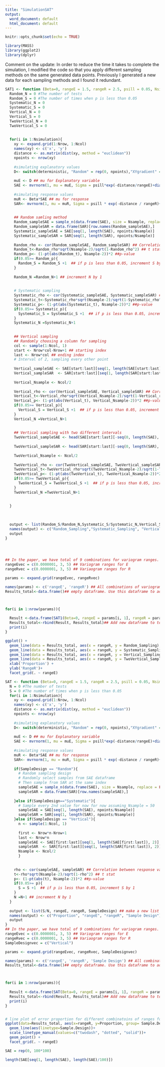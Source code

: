 ```yaml
---
title: "SimulationSAT"
output:
  word_document: default
  html_document: default
---
```





```r
knitr::opts_chunk$set(echo = TRUE)
```


```r
library(MASS)
library(ggplot2)
library(dplyr)
```

Comment on the update: In order to reduce the time it takes to complete the simulation, I modified the code so that you apply different sampling methods on the same generated data points. Previously I generated a new data for each sampling methods and I found it redundant. 

```r
SAT1 <- function (Beta=0, rangeE = 1.5, rangeR = 2.5, psill = 0.05, Nsimulation =10, Nrow = 5, Ncol = 5, deterministic = "Random", Nsample =50){
  Random_N = 0 #The number of tests
  Random_S = 0 #The number of times when p is less than 0.05
  Systematic_N = 0
  Systematic_S = 0
  Vertical_N = 0
  Vertical_S = 0
  TwoVertical_N = 0
  TwoVertical_S = 0
  
  
  for(i in 1:Nsimulation){
    xy <- expand.grid(1:Nrow, 1:Ncol)
    names(xy) <- c('x', 'y')
    distance <- as.matrix(dist(xy, method = "euclidean"))
    npoints <- nrow(xy)
    
    #simulating explanatory values
    D<- switch(deterministic, "Random" = rep(0, npoints),"XYgradient" = 1.5*xy[,1]+1.5*xy[,2], "Two Zone" = c(rep(10, npoints/2),rep(2,npoints/2))) # defining deterministic. Random means there is no deterministic. XYgradient is linear gradients from north to south and from west to east. 
    
    muE <- D ## mu for Explanatory variable
    SAE <- mvrnorm(1, mu = muE, Sigma = psill*exp(-distance/rangeE)+diag(x = 0.4, nrow=Nrow*Ncol, ncol = Nrow*Ncol)) # simulating data for explanatory variable 
    
    #simulating response values
    muR <- Beta*SAE ## mu for response 
    SAR<- mvrnorm(1, mu = muR, Sigma = psill * exp(-distance / rangeR)+diag(x = 0.4, nrow =Nrow*Ncol, ncol = Nrow*Ncol ))
    
    
    ## Random samling method
    Random_sampleSAE = sample_n(data.frame(SAE), size = Nsample, replace = FALSE)
    Random_sampleSAR = data.frame(SAR)[row.names(Random_sampleSAE),]
    Systematic_sampleSAE = SAE[seq(1, length(SAE), npoints/Nsample)]
    Systematic_sampleSAR = SAR[seq(1, length(SAR), npoints/Nsample)]
    
    Random_rho <- cor(Random_sampleSAE, Random_sampleSAR) ## Correlation between response values and explanatory values
    Random_t<-Random_rho*sqrt(Nsample-2)/sqrt(1-Random_rho^2) ## t stat
    Random_p<- (1-pt(abs(Random_t), Nsample-2))*2 ##p-value
    if(0.05>= Random_p){
      Random_S = Random_S +1  ## if p is less than 0.05, increment S by 1
    }
    
    Random_N =Random_N+1 ## increment N by 1
    
    
    # Systematic sampling 
    Systematic_rho <- cor(Systematic_sampleSAE, Systematic_sampleSAR) ## Correlation between response values and explanatory values
    Systematic_t<-Systematic_rho*sqrt(Nsample-2)/sqrt(1-Systematic_rho^2) ## t stat
    Systematic_p<- (1-pt(abs(Systematic_t), Nsample-2))*2 ##p-value
    if(0.05>= Systematic_p){
      Systematic_S = Systematic_S +1  ## if p is less than 0.05, increment S by 1
    }
    Systematic_N =Systematic_N+1 
    
    
    ## Vertical sampling
    ## Randomly choosing a column for sampling
    col <- sample(1:Ncol, 1)
    start <- Nrow*col-Nrow+1 ## starting index
    last <- Nrow*col ## ending index
    # Interval of 2, sampling every other point
    
    Vertical_sampleSAE <- SAE[start:last][seq(1, length(SAE[start:last]), 2)]
    Vertical_sampleSAR  <- SAR[start:last][seq(1, length(SAR[start:last]), 2)]
    
    Vertical_Nsample <- Ncol/2
    
    Vertical_rho <- cor(Vertical_sampleSAE, Vertical_sampleSAR) ## Correlation between response values and explanatory values
    Vertical_t<-Vertical_rho*sqrt(Vertical_Nsample-2)/sqrt(1-Vertical_rho^2) ## t stat
    Vertical_p<- (1-pt(abs(Vertical_t), Vertical_Nsample-2))*2 ##p-value
    if(0.05>= Vertical_p){
      Vertical_S = Vertical_S +1  ## if p is less than 0.05, increment S by 1
    }
    Vertical_N =Vertical_N+1 
    
    
    ## Vertical sampling with two different intervals
    TwoVertical_sampleSAE <- head(SAE[start:last][-seq(0, length(SAE), 3)], Ncol/2)
    
    TwoVertical_sampleSAR <- head(SAR[start:last][-seq(0, length(SAR), 3)], Ncol/2)
    
    TwoVertical_Nsample <- Ncol/2
    
    TwoVertical_rho <- cor(TwoVertical_sampleSAE, TwoVertical_sampleSAR) ## Correlation between response values and explanatory values
    TwoVertical_t<-TwoVertical_rho*sqrt(TwoVertical_Nsample-2)/sqrt(1-TwoVertical_rho^2) ## t stat
    TwoVertical_p<- (1-pt(abs(TwoVertical_t), TwoVertical_Nsample-2))*2 ##p-value
    if(0.05>= TwoVertical_p){
      TwoVertical_S = TwoVertical_S +1  ## if p is less than 0.05, increment S by 1
    }
    TwoVertical_N =TwoVertical_N+1 
    
    
  }
  
  
  
  output <- list(Random_S/Random_N,Systematic_S/Systematic_N,Vertical_S/Vertical_N ,TwoVertical_S/TwoVertical_N , rangeE, rangeR)
  names(output) <- c("Random_Sampling","Systematic_Sampling", "Vertical_Sampling","TwoVertical_Sampling" ,"rangeE", "rangeR")
  output
}




## In the paper, we have total of 9 combinations for variogram ranges. They use 0, 20, and 50. 
rangeEvec = c(0.0000001, 3, 5) ## Variogram ranges for E
rangeRvec = c(0.0000001, 3, 5) ## Variaogram ranges for R

params <- expand.grid(rangeEvec, rangeRvec)

names(params) <- c('rangeE', 'rangeR') ## All combinations of variogram ranges. For the future, we are going to add sampling designs in the params vectors. 
Results_total<-data.frame()## empty dataframe. Use this dataframe to add proportion later. 



for(i in 1:nrow(params)){
  
  Result <-data.frame(SAT1(Beta=0, rangeE = params[i, 1], rangeR = params[i, 2], psill = 0.3, Nsimulation =250, Nrow = 16, Ncol =16, deterministic = "XYgradient", Nsample = 100)) ## new dataframe for each function call. 
  Results_total<-rbind(Result, Results_total)## Add new dataframe to total results
  print(i)
}

ggplot() + 
  geom_line(data = Results_total, aes(x = rangeR, y = Random_Sampling), color = "blue") +
  geom_line(data = Results_total, aes(x = rangeR, y = Systematic_Sampling), color = "red") +
  geom_line(data = Results_total, aes(x = rangeR, y = Vertical_Sampling), color = "yellow") +
  geom_line(data = Results_total, aes(x = rangeR, y = TwoVertical_Sampling), color = "green") +
  xlab('Proportion') +
  ylab('RangeR')+
  facet_grid(. ~ rangeE)
```



```r
SAT <- function (Beta=0, rangeE = 1.5, rangeR = 2.5, psill = 0.05, Nsimulation =10, Nrow = 5, Ncol = 5, deterministic = "Random", Nsample =50, SampleDesign = "Random"){
  N = 0 #The number of tests
  S = 0 #The number of times when p is less than 0.05
  for(i in 1:Nsimulation){
    xy <- expand.grid(1:Nrow, 1:Ncol)
    names(xy) <- c('x', 'y')
    distance <- as.matrix(dist(xy, method = "euclidean"))
    npoints <- nrow(xy)
    
    #simulating explanatory values
    D<- switch(deterministic, "Random" = rep(0, npoints),"XYgradient" = 1.5*xy[,1]+1.5*xy[,2], "Two Zone" = c(rep(10, npoints/2),rep(2,npoints/2))) # defining deterministic. Random means there is no deterministic. XYgradient is linear gradients from north to south and from west to east. 
    
    muE <- D ## mu for Explanatory variable
    SAE <- mvrnorm(1, mu = muE, Sigma = psill*exp(-distance/rangeE)+diag(x = 0.4, nrow=Nrow*Ncol, ncol = Nrow*Ncol)) # simulating data for explanatory variable 
    
    #simulating response values
    muR <- Beta*SAE ## mu for response 
    SAR<- mvrnorm(1, mu = muR, Sigma = psill * exp(-distance / rangeR)+diag(x = 0.4, nrow =Nrow*Ncol, ncol = Nrow*Ncol ))
    
    if(SampleDesign == "Random"){
      # Random sampling design
      # Randomly select samples from SAE dataframe
      # Then sample from SAR at the same index
      sampleSAE = sample_n(data.frame(SAE), size = Nsample, replace = FALSE)
      sampleSAR = data.frame(SAR)[row.names(sampleSAE),]
      
    }else if(SampleDesign=="Systematic"){
      # Sample every 2nd value for now for now assuming Nsample = 50
      sampleSAE = SAE[seq(1, length(SAE), npoints/Nsample)]
      sampleSAR = SAR[seq(1, length(SAR), npoints/Nsample)]
    }else if(SampleDesign == "Vertical"){
      n <- sample(1:Ncol, 1)
      
      first <- Nrow*n-Nrow+1
      last <- Nrow*n
      sampleSAE <- SAE[first:last][seq(1, length(SAE[first:last]), 2)]
      sampleSAR  <- SAR[first:last][seq(1, length(SAR[first:last]), 2)]
      Nsample <- Ncol/2
      }
      
    
    rho <- cor(sampleSAE, sampleSAR) ## Correlation between response values and explanatory values
    t<-rho*sqrt(Nsample-2)/sqrt(1-rho^2) ## t stat
    p<- (1-pt(abs(t), Nsample-2))*2 ##p-value
    if(0.05>= p){
      S = S +1  ## if p is less than 0.05, increment S by 1
    }
    N =N+1 ## increment N by 1
  }
  
  output <- list(S/N, rangeE, rangeR, SampleDesign) ## make a new list of error proportion, range for E, and range for R
  names(output) <- c("Proportion", "rangeE", "rangeR", "Sample Design")
  output
}
## In the paper, we have total of 9 combinations for variogram ranges. They use 0, 20, and 50. 
rangeEvec = c(0.0000001, 3, 5) ## Variogram ranges for E
rangeRvec = c(0.0000001, 3, 5) ## Variaogram ranges for R
SampleDesignvec = c("Vertical")

params <- expand.grid(rangeEvec, rangeRvec, SampleDesignvec)

names(params) <- c('rangeE', 'rangeR', 'Sample Design') ## All combinations of variogram ranges. For the future, we are going to add sampling designs in the params vectors. 
Results_total<-data.frame()## empty dataframe. Use this dataframe to add proportion later. 



for(i in 1:nrow(params)){
  
  Result <-data.frame(SAT(Beta=0, rangeE = params[i, 1], rangeR = params[i, 2], psill = 0.3, Nsimulation =500, Nrow = 20, Ncol =20, deterministic = "Random", Nsample = 10, SampleDesign = params[i,3])) ## new dataframe for each function call. 
  Results_total<-rbind(Result, Results_total)## Add new dataframe to total results
  print(i)
}


# line plot of error proportion for different combinatoins of ranges for E and R
ggplot(data=Results_total, aes(x=rangeR, y=Proportion, group= Sample.Design)) +
  geom_line(aes(linetype=Sample.Design))+
  scale_linetype_manual(values=c("twodash", "dotted", "solid"))+
  geom_point() + 
  facet_grid(. ~ rangeE)
```




```r
SAE = rep(0, 100*100)

length(SAE[seq(1, length(SAE), length(SAE)/100)])
```










